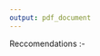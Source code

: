 ```yaml
---
output: pdf_document
---
```


\chapter{Conclusion}\label{ch:conclusion}


Reccomendations :- 
\begin{itemize}
\item Standardised score reflecting need/frailty/vulnerability required to accurately assess access to care (OECD pp181)
\item Measure outcomes relevent to social care (falls etc OECD 2013 pp59) OR link to outcome data e.g. preventable admission data, hip fracture data??
\item Consider other forms of admin data to help with this e.g. Attendance Allowance?? - Problem being coverage
\end{itemize}